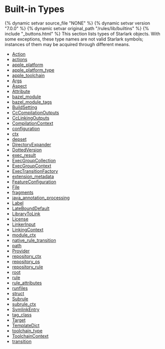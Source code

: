 <html devsite>
<head>
  <meta name="project_path" value="/_project.yaml">
  <meta name="book_path" value="/versions/7.0.0/_book.yaml">
</head>
<body>
<h1 class="page-title">Built-in Types</h1>

{% dynamic setvar source_file "NONE" %}
{% dynamic setvar version "7.0.0" %}
{% dynamic setvar original_path "/rules/lib/builtins" %}
{% include "_buttons.html" %}
This section lists types of Starlark objects. With some exceptions, these type names are not valid Starlark symbols; instances of them may be acquired through different means.

<ul>

<li><a href="/versions/7.0.0/rules/lib/builtins/Action">Action</a></li>

<li><a href="/versions/7.0.0/rules/lib/builtins/actions">actions</a></li>

<li><a href="/versions/7.0.0/rules/lib/builtins/apple_platform">apple_platform</a></li>

<li><a href="/versions/7.0.0/rules/lib/builtins/apple_platform_type">apple_platform_type</a></li>

<li><a href="/versions/7.0.0/rules/lib/builtins/apple_toolchain">apple_toolchain</a></li>

<li><a href="/versions/7.0.0/rules/lib/builtins/Args">Args</a></li>

<li><a href="/versions/7.0.0/rules/lib/builtins/Aspect">Aspect</a></li>

<li><a href="/versions/7.0.0/rules/lib/builtins/Attribute">Attribute</a></li>

<li><a href="/versions/7.0.0/rules/lib/builtins/bazel_module">bazel_module</a></li>

<li><a href="/versions/7.0.0/rules/lib/builtins/bazel_module_tags">bazel_module_tags</a></li>

<li><a href="/versions/7.0.0/rules/lib/builtins/BuildSetting">BuildSetting</a></li>

<li><a href="/versions/7.0.0/rules/lib/builtins/CcCompilationOutputs">CcCompilationOutputs</a></li>

<li><a href="/versions/7.0.0/rules/lib/builtins/CcLinkingOutputs">CcLinkingOutputs</a></li>

<li><a href="/versions/7.0.0/rules/lib/builtins/CompilationContext">CompilationContext</a></li>

<li><a href="/versions/7.0.0/rules/lib/builtins/configuration">configuration</a></li>

<li><a href="/versions/7.0.0/rules/lib/builtins/ctx">ctx</a></li>

<li><a href="/versions/7.0.0/rules/lib/builtins/depset">depset</a></li>

<li><a href="/versions/7.0.0/rules/lib/builtins/DirectoryExpander">DirectoryExpander</a></li>

<li><a href="/versions/7.0.0/rules/lib/builtins/DottedVersion">DottedVersion</a></li>

<li><a href="/versions/7.0.0/rules/lib/builtins/exec_result">exec_result</a></li>

<li><a href="/versions/7.0.0/rules/lib/builtins/ExecGroupCollection">ExecGroupCollection</a></li>

<li><a href="/versions/7.0.0/rules/lib/builtins/ExecGroupContext">ExecGroupContext</a></li>

<li><a href="/versions/7.0.0/rules/lib/builtins/ExecTransitionFactory">ExecTransitionFactory</a></li>

<li><a href="/versions/7.0.0/rules/lib/builtins/extension_metadata">extension_metadata</a></li>

<li><a href="/versions/7.0.0/rules/lib/builtins/FeatureConfiguration">FeatureConfiguration</a></li>

<li><a href="/versions/7.0.0/rules/lib/builtins/File">File</a></li>

<li><a href="/versions/7.0.0/rules/lib/builtins/fragments">fragments</a></li>

<li><a href="/versions/7.0.0/rules/lib/builtins/java_annotation_processing">java_annotation_processing</a></li>

<li><a href="/versions/7.0.0/rules/lib/builtins/Label">Label</a></li>

<li><a href="/versions/7.0.0/rules/lib/builtins/LateBoundDefault">LateBoundDefault</a></li>

<li><a href="/versions/7.0.0/rules/lib/builtins/LibraryToLink">LibraryToLink</a></li>

<li><a href="/versions/7.0.0/rules/lib/builtins/License">License</a></li>

<li><a href="/versions/7.0.0/rules/lib/builtins/LinkerInput">LinkerInput</a></li>

<li><a href="/versions/7.0.0/rules/lib/builtins/LinkingContext">LinkingContext</a></li>

<li><a href="/versions/7.0.0/rules/lib/builtins/module_ctx">module_ctx</a></li>

<li><a href="/versions/7.0.0/rules/lib/builtins/native_rule_transition">native_rule_transition</a></li>

<li><a href="/versions/7.0.0/rules/lib/builtins/path">path</a></li>

<li><a href="/versions/7.0.0/rules/lib/builtins/Provider">Provider</a></li>

<li><a href="/versions/7.0.0/rules/lib/builtins/repository_ctx">repository_ctx</a></li>

<li><a href="/versions/7.0.0/rules/lib/builtins/repository_os">repository_os</a></li>

<li><a href="/versions/7.0.0/rules/lib/builtins/repository_rule">repository_rule</a></li>

<li><a href="/versions/7.0.0/rules/lib/builtins/root">root</a></li>

<li><a href="/versions/7.0.0/rules/lib/builtins/rule">rule</a></li>

<li><a href="/versions/7.0.0/rules/lib/builtins/rule_attributes">rule_attributes</a></li>

<li><a href="/versions/7.0.0/rules/lib/builtins/runfiles">runfiles</a></li>

<li><a href="/versions/7.0.0/rules/lib/builtins/struct">struct</a></li>

<li><a href="/versions/7.0.0/rules/lib/builtins/Subrule">Subrule</a></li>

<li><a href="/versions/7.0.0/rules/lib/builtins/subrule_ctx">subrule_ctx</a></li>

<li><a href="/versions/7.0.0/rules/lib/builtins/SymlinkEntry">SymlinkEntry</a></li>

<li><a href="/versions/7.0.0/rules/lib/builtins/tag_class">tag_class</a></li>

<li><a href="/versions/7.0.0/rules/lib/builtins/Target">Target</a></li>

<li><a href="/versions/7.0.0/rules/lib/builtins/TemplateDict">TemplateDict</a></li>

<li><a href="/versions/7.0.0/rules/lib/builtins/toolchain_type">toolchain_type</a></li>

<li><a href="/versions/7.0.0/rules/lib/builtins/ToolchainContext">ToolchainContext</a></li>

<li><a href="/versions/7.0.0/rules/lib/builtins/transition">transition</a></li>
</ul>
</body>
</html>
